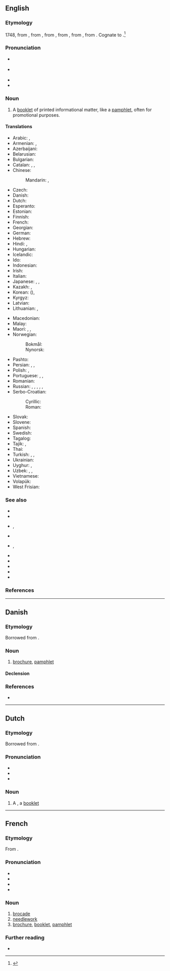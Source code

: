 ==English==
{{wikipedia}}

===Etymology===
1748, from {{der|en|fr|brochure||stitched work}}, from {{m|fr|brocher||to stitch}}, from {{der|en|fro|brochier||to pierce}}, from {{m|fro|broche||awl}}, from {{etyl|VL.|en}}, from {{etyl|la|en}}. Cognate to {{m|en|broach}}.<ref>{{R:Online Etymology Dictionary}}</ref>

===Pronunciation===
* {{a|US}} {{IPA|en|/bɹoʊˈʃʊɚ/|/bɹoʊˈʃɝ/}}
* {{a|UK}} {{IPA|en|/ˈbɹəʊ.ʃə(ɹ)/}}
* {{audio|en|en-us-brochure.ogg|Audio (US)}}
* {{rhymes|en|ʊə(ɹ)}}

===Noun===
{{en-noun}}

# A [[booklet]] of printed informational matter, like a [[pamphlet]], often for promotional purposes.

====Translations====
{{trans-top|booklet of printed informational matter}}
* Arabic: {{t|ar|كُرَّاسَة}}, {{t|ar|كُتَيِّب|m}}
* Armenian: {{t+|hy|գրքույկ}}, {{t+|hy|բրոշյուր}}
* Azerbaijani: {{t|az|broşüra}}
* Belarusian: {{t|be|брашу́ра|f|sc=Cyrl}}
* Bulgarian: {{t+|bg|брошу́ра|f}}
* Catalan: {{t+|ca|fullet|m}}, {{t|ca|opuscle|m}}, {{t+|ca|prospecte|m}}
* Chinese:
*: Mandarin: {{t+|cmn|小冊子}}, {{t+|cmn|小册子|tr=xiǎocèzi}}
* Czech: {{t+|cs|brožura|f}}
* Danish: {{t|da|brochure}}
* Dutch: {{t+|nl|brochure}}
* Esperanto: {{t|eo|broŝuro}}
* Estonian: {{t+|et|brošüür}}
* Finnish: {{t|fi|esite}}
* French: {{t+|fr|brochure|f}}
* Georgian: {{t|ka|ბროშურა}}
* German: {{t+|de|Broschüre|f}}
* Hebrew: {{t+|he|עָלוֹן|m|tr='alon|sc=Hebr}}
* Hindi: {{t+|hi|विवरण|m|sc=Deva}}, {{t|hi|ब्रोशर|m|sc=Deva}}
* Hungarian: {{t+|hu|ismertető}}
* Icelandic: {{t+|is|bæklingur|m}}
* Ido: {{t+|io|broshuro}}
* Indonesian: {{t+|id|brosur}}
* Irish: {{t|ga|bróisiúr}}
* Italian: {{t|it|opuscolo|m}}
* Japanese: {{t+|ja|小冊子|tr=しょうさっし, shōsasshi|sc=Jpan}}, {{t|ja|小冊|tr=しょうさつ, shōsatsu|sc=Jpan}}, {{t+|ja|パンフレット|tr=panfuretto|sc=Jpan}}
* Kazakh: {{t+|kk|кітапша}}, {{t|kk|брошюра}}
* Korean: {{t+|ko|소책자}} ({{t+|ko|小冊子}}), {{t+|ko|팸플릿}}
* Kyrgyz: {{t|ky|брошюра}}
* Latvian: {{t|lv|brošūra|f}}
* Lithuanian: {{t|lt|brošiūra|f}}, {{t|lt|knygelė|f}}
{{trans-mid}}
* Macedonian: {{t|mk|брошура|f}}
* Malay: {{t|ms|brosur}}
* Maori: {{t|mi|puka whakaatu}}, {{t|mi|puka whakamōhio}}, {{t|mi|mātārere}}
* Norwegian:
*: Bokmål: {{t|nb|brosjyre|m}}
*: Nynorsk: {{t|nn|brosjyre|m}}
* Pashto: {{t+|ps|رساله|f|tr=resālá}}
* Persian: {{t+|fa|بروشور|tr=brošur|sc=fa-Arab}}, {{t+|fa|کتابچه|tr=ketâbče}}, {{t+|fa|رساله|tr=resâle}}
* Polish: {{t+|pl|broszura|f}}, {{t+|pl|ulotka|f}}
* Portuguese: {{t|pt|brochura|f}}, {{t+|pt|panfleto|m}}, {{t+|pt|folheto|m}}
* Romanian: {{t+|ro|broșură|f|alt=broşură}}
* Russian: {{t+|ru|брошю́ра|f}}, {{t+|ru|букле́т|m}}, {{t+|ru|проспе́кт|m}}, {{t+|ru|памфле́т|m}}, {{t+|ru|кни́жка|f}}, {{t+|ru|кни́жечка|f}}
* Serbo-Croatian:
*: Cyrillic: {{t|sh|брошура|f}}
*: Roman: {{t+|sh|brošura|f}}
* Slovak: {{t|sk|brožúra|f}}
* Slovene: {{t|sl|brošura|f}}
* Spanish: {{t+|es|folleto|m}}
* Swedish: {{t+|sv|broschyr}}
* Tagalog: {{t|tl|muntaklat}}
* Tajik: {{t|tg|рисола}}, {{t|tg|китобча}}
* Thai: {{t+|th|โบรชัวร์}}
* Turkish: {{t+|tr|broşür}}, {{t+|tr|kitapçık}}, {{t+|tr|risale}}
* Ukrainian: {{t+|uk|брошу́ра|f|sc=Cyrl}}
* Uyghur: {{t|ug|براشۇرا}}, {{t|ug|كىتابچە}}
* Uzbek: {{t+|uz|broshyura}}, {{t+|uz|risola}}, {{t|uz|kitobcha}}
* Vietnamese: {{t|vi|cuốn sách nhỏ}}
* Volapük: {{t|vo|brojür}}
* West Frisian: {{t|fy|brosjuere}}
{{trans-bottom}}

===See also===
* {{l|en|advertisement}}
* {{l|en|booklet}}
* {{l|en|catalogue}}, {{l|en|catalog}}
* {{l|en|circular}}
* {{l|en|flier}}, {{l|en|flyer}}
* {{l|en|handbill}}
* {{l|en|junk mail}}
* {{l|en|leaflet}}
* {{l|en|pamphlet}}
* {{l|en|prospectus}}

===References===
<references/>

----

==Danish==

===Etymology===
Borrowed from {{bor|da|fr|brochure}}.

===Noun===
{{da-noun|n|r}}

# [[brochure#English|brochure]], [[pamphlet]]

====Declension====
{{da-noun-infl|n|r}}

===References===
* {{R:DDO}}

----

==Dutch==

===Etymology===
Borrowed from {{bor|nl|fr|brochure}}.

===Pronunciation===
* {{IPA|nl|/ˌbrɔˈʃyː.rə/}}
* {{hyphenation|nl|bro|chu|re}}
* {{rhymes|nl|yːrə}}

===Noun===
{{nl-noun|f|-s|brochuretje}}

# A {{l|en|brochure}}, a [[booklet]]

----

==French==

===Etymology===
From {{af|fr|brocher|-ure}}.

===Pronunciation===
* {{fr-IPA}}
* {{audio|fr|Fr-brochure.ogg|Audio}}
* {{homophones|fr|brochures}}
* {{rhymes|fr|yʁ}}

===Noun===
{{fr-noun|f}}

# [[brocade]]
# [[needlework]]
# [[#English|brochure]], [[booklet]], [[pamphlet]]

===Further reading===
* {{R:TLFi}}